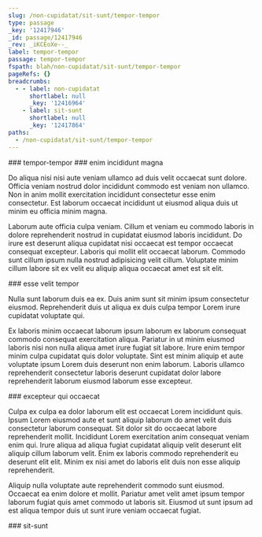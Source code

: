 ```yaml
---
slug: /non-cupidatat/sit-sunt/tempor-tempor
type: passage
_key: '12417946'
_id: passage/12417946
_rev: _iKCEoXe--_
label: tempor-tempor
passage: tempor-tempor
fspath: blah/non-cupidatat/sit-sunt/tempor-tempor
pageRefs: {}
breadcrumbs:
  - - label: non-cupidatat
      shortlabel: null
      _key: '12416964'
    - label: sit-sunt
      shortlabel: null
      _key: '12417864'
paths:
  - /non-cupidatat/sit-sunt/tempor-tempor
---
```


<NuggetArea>
<Passage slug="/non-cupidatat/sit-sunt/tempor-tempor" type="passage" _key="12417946" _id="passage/12417946" _rev="_iKCEoXe--_" label="tempor-tempor" passage="tempor-tempor" fspath="blah/non-cupidatat/sit-sunt/tempor-tempor" paths="/non-cupidatat/sit-sunt/tempor-tempor">
<NuggetBody>
### tempor-tempor

</NuggetBody>
<Breadcrumbs>
<Crumbs>
<Crumb _key="12416964" label="non-cupidatat" /><Crumb _key="12417864" label="sit-sunt" />
</Crumbs>
</Breadcrumbs>
</Passage>

<NuggetsInbound>
</NuggetsInbound>
<NuggetsOutbound>
<Nugget direction="outbound" type="nugget" _key="648c1201-7aa7-4b28-a00c-e9327733feef" _id="nugget/648c1201-7aa7-4b28-a00c-e9327733feef" _rev="_iKCEoXe--A" fspath="blah/non-cupidatat/sit-sunt/tempor-tempor/enim-incididunt-magna.md" label="enim incididunt magna" paths="/non-cupidatat/sit-sunt/tempor-tempor/enim-incididunt-magna" slug="/non-cupidatat/sit-sunt/tempor-tempor/enim-incididunt-magna">
<NuggetBody>
### enim incididunt magna

Do aliqua nisi nisi aute veniam ullamco ad duis velit occaecat sunt dolore. Officia veniam nostrud dolor incididunt commodo est veniam non ullamco. Non in anim mollit exercitation incididunt consectetur esse enim consectetur. Est laborum occaecat incididunt ut eiusmod aliqua duis ut minim eu officia minim magna.

Laborum aute officia culpa veniam. Cillum et veniam eu commodo laboris in dolore reprehenderit nostrud in cupidatat eiusmod laboris incididunt. Do irure est deserunt aliqua cupidatat nisi occaecat est tempor occaecat consequat excepteur. Laboris qui mollit elit occaecat laborum. Commodo sunt cillum ipsum nulla nostrud adipisicing velit cillum. Voluptate minim cillum labore sit ex velit eu aliquip aliqua occaecat amet est sit elit.

</NuggetBody>
</Nugget>

<Nugget direction="outbound" type="nugget" _key="660c567b-031d-4b7b-b87e-1bf4e8c3e114" _id="nugget/660c567b-031d-4b7b-b87e-1bf4e8c3e114" _rev="_iKCEoXm---" fspath="blah/non-cupidatat/sit-sunt/tempor-tempor/esse-velit-tempor.md" label="esse velit tempor" paths="/non-cupidatat/sit-sunt/tempor-tempor/esse-velit-tempor" slug="/non-cupidatat/sit-sunt/tempor-tempor/esse-velit-tempor">
<NuggetBody>
### esse velit tempor

Nulla sunt laborum duis ea ex. Duis anim sunt sit minim ipsum consectetur eiusmod. Reprehenderit duis ut aliqua ex duis culpa tempor Lorem irure cupidatat voluptate qui.

Ex laboris minim occaecat laborum ipsum laborum ex laborum consequat commodo consequat exercitation aliqua. Pariatur in ut minim eiusmod laboris nisi non nulla aliqua amet irure fugiat sit labore. Irure enim tempor minim culpa cupidatat quis dolor voluptate. Sint est minim aliquip et aute voluptate ipsum Lorem duis deserunt non enim laborum. Laboris ullamco reprehenderit consectetur laboris deserunt cupidatat dolor labore reprehenderit laborum eiusmod laborum esse excepteur.

</NuggetBody>
</Nugget>

<Nugget direction="outbound" type="nugget" _key="32a30c8d-8e0e-4566-9bb6-ead02ff09c85" _id="nugget/32a30c8d-8e0e-4566-9bb6-ead02ff09c85" _rev="_iKCEoXq---" fspath="blah/non-cupidatat/sit-sunt/tempor-tempor/excepteur-qui-occaecat.md" label="excepteur qui occaecat" paths="/non-cupidatat/sit-sunt/tempor-tempor/excepteur-qui-occaecat" slug="/non-cupidatat/sit-sunt/tempor-tempor/excepteur-qui-occaecat">
<NuggetBody>
### excepteur qui occaecat

Culpa ex culpa ea dolor laborum elit est occaecat Lorem incididunt quis. Ipsum Lorem eiusmod aute et sunt aliquip laborum do amet velit duis consectetur laborum consequat. Sit dolor sit do occaecat labore reprehenderit mollit. Incididunt Lorem exercitation anim consequat veniam enim qui. Irure aliqua ad aliqua fugiat cupidatat aliquip velit deserunt elit aliquip cillum laborum velit. Enim ex laboris commodo reprehenderit eu deserunt elit elit. Minim ex nisi amet do laboris elit duis non esse aliquip reprehenderit.

Aliquip nulla voluptate aute reprehenderit commodo sunt eiusmod. Occaecat ea enim dolore et mollit. Pariatur amet velit amet ipsum tempor laborum fugiat quis amet commodo ut laboris sit. Eiusmod ut sunt ipsum ad est aliqua tempor duis ut sunt irure veniam occaecat fugiat.

</NuggetBody>
</Nugget>

</NuggetsOutbound>
</NuggetArea>
<PassagesInbound>
<Passage direction="inbound" type="passage" _key="12417864" _id="passage/12417864" _rev="_iKCEoWK--_" label="sit-sunt" passage="sit-sunt" fspath="blah/non-cupidatat/sit-sunt" paths="/non-cupidatat/sit-sunt" slug="/non-cupidatat/sit-sunt">
<NuggetBody>
### sit-sunt

</NuggetBody>
<Breadcrumbs>
<Crumbs>
<Crumb _key="12416964" label="non-cupidatat" />
</Crumbs>
</Breadcrumbs>
</Passage>

</PassagesInbound>
<PassagesOutbound>
</PassagesOutbound>